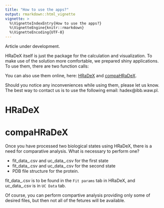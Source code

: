```yaml
---
title: "How to use the apps?"
output: rmarkdown::html_vignette
vignette: >
  %\VignetteIndexEntry{How to use the apps?}
  %\VignetteEngine{knitr::rmarkdown}
  %\VignetteEncoding{UTF-8}
---
```


Article under development.

HRaDeX itself is just the package for the calculation and visualization. To make use of the solution more comfortable, we prepared shiny applications. To use them, there are two function calls:


You can also use them online, here: [HRaDeX](https://hradex.mslab-ibb.pl/) and [compaHRaDeX](https://compahradex.mslab-ibb.pl/).

Should you notice any inconveniences while using them, please let us know. The best way to contact us is to use the following email: hadex@ibb.waw.pl. 

# HRaDeX

# compaHRaDeX

Once you have processed two biological states using HRaDeX, there is a need for comparative analysis. What is necessary to perform one?

* fit_data_.csv and uc_data_.csv for the first state
* fit_data_.csv and uc_data_.csv for the second state
* PDB file structure for the protein.

fit_data_.csv is to be found in the `Fit params` tab in HRaDeX, and uc_data_.csv is in `UC Data` tab. 

Of course, you can perform compartive analysis providing only some of desired files, but then not all of the fetures will be available.


